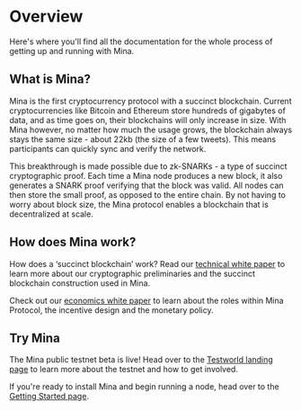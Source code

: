 
# Overview

Here's where you'll find all the documentation for the whole process of getting up and running with Mina.

## What is Mina?

Mina is the first cryptocurrency protocol with a succinct blockchain. Current cryptocurrencies like Bitcoin and Ethereum store hundreds of gigabytes of data, and as time goes on, their blockchains will only increase in size. With Mina however, no matter how much the usage grows, the blockchain always stays the same size - about 22kb <Footnote refNumber="[1]" link="/blog/22kb-sized-blockchain-a-technical-reference" /> (the size of a few tweets). This means participants can quickly sync and verify the network.

This breakthrough is made possible due to zk-SNARKs - a type of succinct cryptographic proof. Each time a Mina node produces a new block, it also generates a SNARK proof verifying that the block was valid. All nodes can then store the small proof, as opposed to the entire chain. By not having to worry about block size, the Mina protocol enables a blockchain that is decentralized at scale.

## How does Mina work?

How does a ‘succinct blockchain’ work? Read our [technical white paper](https://minaprotocol.com/static/pdf/technicalWhitepaper.pdf) to learn more about our cryptographic preliminaries and the succinct blockchain construction used in Mina.

Check out our [economics white paper](https://minaprotocol.com/static/pdf/economicsWhitepaper.pdf) to learn about the roles within Mina Protocol, the incentive design and the monetary policy.

## Try Mina

The Mina public testnet beta is live! Head over to the [Testworld landing page](/testworld) to learn more about the testnet and how to get involved.

If you're ready to install Mina and begin running a node, head over to the [Getting Started page](/docs/getting-started).
